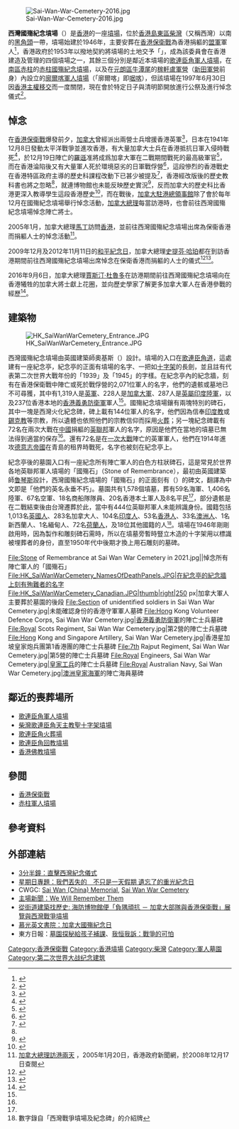 [[File:Sai-Wan-War-Cemetery-2016.jpg|thumb]]

'''西灣國殤紀念墳場'''（{{lang-en|Sai Wan War Cemetery}}）是[[香港|香港]]的一座[[墳場|墳場]]，位於[[香港島|香港島]][[東區_(香港)|東區]][[柴灣|柴灣]]（又稱西灣）以南的[[黑角頭|黑角頭]]一帶，墳場始建於1946年，主要安葬在[[香港保衛戰|香港保衛戰]]為香港捐軀的[[盟軍|盟軍]]軍人<ref name="從墓碑說戰史">{{cite news |title=七十年生死兩茫 西灣國殤紀念墳場 從墓碑說戰史 |url=https://ol.mingpao.com/ldy/cultureleisure/culture/20150830/1440911815177/%E8%A1%97%E7%9F%A5%E5%B7%B7%E8%81%9E-%E4%B8%83%E5%8D%81%E5%B9%B4%E7%94%9F%E6%AD%BB%E5%85%A9%E8%8C%AB-%E8%A5%BF%E7%81%A3%E5%9C%8B%E6%AE%A4%E7%B4%80%E5%BF%B5%E5%A2%B3%E5%A0%B4-%E5%BE%9E%E5%A2%93%E7%A2%91%E8%AA%AA%E6%88%B0%E5%8F%B2 |work=明報 |date=2015-08-30 |archive-url=https://web.archive.org/web/20210425165057/https://ol.mingpao.com/ldy/cultureleisure/culture/20150830/1440911815177/%E8%A1%97%E7%9F%A5%E5%B7%B7%E8%81%9E-%E4%B8%83%E5%8D%81%E5%B9%B4%E7%94%9F%E6%AD%BB%E5%85%A9%E8%8C%AB-%E8%A5%BF%E7%81%A3%E5%9C%8B%E6%AE%A4%E7%B4%80%E5%BF%B5%E5%A2%B3%E5%A0%B4-%E5%BE%9E%E5%A2%93%E7%A2%91%E8%AA%AA%E6%88%B0%E5%8F%B2 |archive-date=2021-04-25 |dead-url=no |accessdate=2021-04-25 }}</ref>，香港政府於1953年以撥地契約將墳場的土地交予「{{tsl|en|Commonwealth War Graves Commission|英聯邦戰爭公墓委員會}}」，成為該委員會在香港建造及管理的四個墳場之一，其餘三個分別是鄰近本墳場的[[歌連臣角軍人墳場|歌連臣角軍人墳場]]，在[[南區_(香港)|南區]][[赤柱|赤柱]]的[[赤柱軍人墳場|赤柱國殤紀念墳場]]，以及在[[元朗區|元朗區]][[牛潭尾|牛潭尾]]的[[稼軒盧軍營|稼軒盧軍營]]（[[新田軍營|新田軍營]]前身）內設立的[[廓爾喀軍人墳場|廓爾喀軍人墳場]]（「廓爾喀」即[[啹喀|啹喀]]），但該墳場在1997年6月30日因[[香港主權移交|香港主權移交]]而一度關閉，現在會於特定日子與清明節開放進行公祭及進行悼念儀式<ref>{{cite web|url=http://www.cwgc.org/find-a-cemetery/cemetery/5001000/GURKHA%20MILITARY%20CEMETERY,%20CASSINO%20CAMP%20NEW%20TERRITORIES|title=CWGC: Gurkha Military Cemetery|author=|date=|website=cwgc.org|access-date=2012-05-30|archive-date=2015-09-23|archive-url=https://web.archive.org/web/20150923233120/http://www.cwgc.org/find-a-cemetery/cemetery/5001000/GURKHA%20MILITARY%20CEMETERY,%20CASSINO%20CAMP%20NEW%20TERRITORIES|dead-url=no}}</ref>。

==悼念==
在[[香港保衛戰|香港保衛戰]]爆發前夕，[[加拿大|加拿大]]曾經派出兩營士兵增援香港英軍<ref name="加拿大軍支援香港">{{cite news |title=【香港保衛戰】點解會有加拿大軍支援香港？ |url=https://www.wetoasthk.com/%E3%80%90%E6%B8%AF%E8%AD%98%EF%BC%8E%E9%A6%99%E6%B8%AF%E4%BF%9D%E8%A1%9B%E6%88%B0%E3%80%91%E9%BB%9E%E8%A7%A3%E6%9C%83%E6%9C%89%E5%8A%A0%E6%8B%BF%E5%A4%A7%E8%BB%8D%E6%94%AF%E6%8F%B4%E9%A6%99%E6%B8%AF/ |work=港識多史 |date=2017-12-14 |archive-url=https://web.archive.org/web/20210101112540/https://www.wetoasthk.com/%E3%80%90%E6%B8%AF%E8%AD%98%EF%BC%8E%E9%A6%99%E6%B8%AF%E4%BF%9D%E8%A1%9B%E6%88%B0%E3%80%91%E9%BB%9E%E8%A7%A3%E6%9C%83%E6%9C%89%E5%8A%A0%E6%8B%BF%E5%A4%A7%E8%BB%8D%E6%94%AF%E6%8F%B4%E9%A6%99%E6%B8%AF/ |archive-date=2021-01-01 |dead-url=no |accessdate=2021-04-25 }}</ref>，日本在1941年12月8日發動太平洋戰爭並進攻香港，有大量加拿大士兵在香港抵抗日軍入侵時戰死<ref name="加拿大人香港情结的开端">{{cite news |title=一九四一年香港保卫战：加拿大人香港情结的开端 |url=https://www.rcinet.ca/zh/2020/11/13/%E9%A6%99%E6%B8%AF%E4%BF%9D%E5%8D%AB%E6%88%98%EF%BC%9A%E5%8A%A0%E6%8B%BF%E5%A4%A7%E4%BA%BA%E9%A6%99%E6%B8%AF%E6%83%85%E7%BB%93%E7%9A%84%E5%BC%80%E7%AB%AF/ |work=加拿大國際廣播 |date=2020-11-13 |accessdate=2021-04-25 |archive-url=https://web.archive.org/web/20201114044233/https://www.rcinet.ca/zh/2020/11/13/%E9%A6%99%E6%B8%AF%E4%BF%9D%E5%8D%AB%E6%88%98%EF%BC%9A%E5%8A%A0%E6%8B%BF%E5%A4%A7%E4%BA%BA%E9%A6%99%E6%B8%AF%E6%83%85%E7%BB%93%E7%9A%84%E5%BC%80%E7%AB%AF/ |archive-date=2020-11-14 |dead-url=no }}</ref>，於12月19日陣亡的[[羅遜|羅遜]]准將成爲加拿大軍在二戰期間戰死的最高級軍官<ref name="羅遜准將">{{cite web |title=羅遜准將：I am going outside to fight it out！ |url=https://www.wetoasthk.com/%E7%BE%85%E9%81%9C%E5%87%86%E5%B0%87/ |publisher=港識多史 |accessdate=2021-11-14 |archive-url=https://web.archive.org/web/20180515184923/https://www.wetoasthk.com/%E7%BE%85%E9%81%9C%E5%87%86%E5%B0%87/ |archive-date=2018-05-15 |dead-url=no }}</ref>，而在香港淪陷後又有大量軍人死於環境惡劣的日軍戰俘營<ref name="加拿大衛港老兵親述戰俘歲月">{{cite news |title=【香港保衛戰75周年】從魁北克到深水埗，加拿大衛港老兵親述戰俘歲月 |url=https://www.mpweekly.com/culture/%e4%ba%ba%e7%89%a9%e5%b0%88%e8%a8%aa-%e6%8a%97%e6%97%a5%e6%88%b0%e7%88%ad-%e6%b7%b1%e6%b0%b4%e5%9f%97-17665 |work=明周文化 |date=2016-12-23 |archive-url=https://web.archive.org/web/20210101112817/https://www.mpweekly.com/culture/%E4%BA%BA%E7%89%A9%E5%B0%88%E8%A8%AA-%E6%8A%97%E6%97%A5%E6%88%B0%E7%88%AD-%E6%B7%B1%E6%B0%B4%E5%9F%97-17665 |archive-date=2021-01-01 |dead-url=no |accessdate=2021-04-25 }}</ref>，這段慘烈的香港戰史在香港特區政府主導的歷史科課程改動下已甚少被提及<ref name="75周年加拿大領事館邀港人出席">{{cite news |title=「香港保衛戰」75周年加拿大領事館邀港人出席紀念活動　「愛國」梁特曾有何表示？ |url=https://www.post852.com/190005/%E3%80%8C%E9%A6%99%E6%B8%AF%E4%BF%9D%E8%A1%9B%E6%88%B0%E3%80%8D75%E5%91%A8%E5%B9%B4%E5%8A%A0%E6%8B%BF%E5%A4%A7%E9%A0%98%E4%BA%8B%E9%A4%A8%E9%82%80%E6%B8%AF%E4%BA%BA%E5%87%BA%E5%B8%AD%E7%B4%80%E5%BF%B5/ |accessdate=2021-04-26 |work=852郵報 |date=2016-11-22 |archive-url=https://web.archive.org/web/20210426153343/https://www.post852.com/190005/%E3%80%8C%E9%A6%99%E6%B8%AF%E4%BF%9D%E8%A1%9B%E6%88%B0%E3%80%8D75%E5%91%A8%E5%B9%B4%E5%8A%A0%E6%8B%BF%E5%A4%A7%E9%A0%98%E4%BA%8B%E9%A4%A8%E9%82%80%E6%B8%AF%E4%BA%BA%E5%87%BA%E5%B8%AD%E7%B4%80%E5%BF%B5/ |archive-date=2021-04-26 |dead-url=no }}</ref>，香港經改版後的歷史教科書也將之忽略<ref name="加國人比港人更熟港史"/>，就連博物館也未能反映歷史實況<ref name="香港保衞戰漫畫化">{{cite news |title=香港保衞戰漫畫化 哪間學校曾成日軍屠場 日軍豬隊友曾誤闖英軍指揮部 港史愛好者補白歷史博物館沒有說的事 |url=https://hk.appledaily.com/lifestyle/20201218/ARAD47ZXGVAPLBIDSIEDDG5OKI/ |work=蘋果日報 |date=2020-12-18 |archive-url=https://web.archive.org/web/20201218062541/https://hk.appledaily.com/lifestyle/20201218/ARAD47ZXGVAPLBIDSIEDDG5OKI/ |archive-date=2020-12-18 |dead-url=no |accessdate=2021-04-25 }}</ref>，反而加拿大的歷史科比香港更深入教導學生這段香港歷史<ref name="加國人比港人更熟港史">{{cite news |title=【二戰紀念】數百加拿大少年兵魂斷香港　加國人比港人更熟港史？ |url=https://www.hk01.com/%E7%A4%BE%E5%8D%80%E5%B0%88%E9%A1%8C/266164/%E4%BA%8C%E6%88%B0%E7%B4%80%E5%BF%B5-%E6%95%B8%E7%99%BE%E5%8A%A0%E6%8B%BF%E5%A4%A7%E5%B0%91%E5%B9%B4%E5%85%B5%E9%AD%82%E6%96%B7%E9%A6%99%E6%B8%AF-%E5%8A%A0%E5%9C%8B%E4%BA%BA%E6%AF%94%E6%B8%AF%E4%BA%BA%E6%9B%B4%E7%86%9F%E6%B8%AF%E5%8F%B2 |work=香港01 |date=2018-12-02 |archive-url=https://web.archive.org/web/20210428085512/https://www.hk01.com/%E7%A4%BE%E5%8D%80%E5%B0%88%E9%A1%8C/266164/%E4%BA%8C%E6%88%B0%E7%B4%80%E5%BF%B5-%E6%95%B8%E7%99%BE%E5%8A%A0%E6%8B%BF%E5%A4%A7%E5%B0%91%E5%B9%B4%E5%85%B5%E9%AD%82%E6%96%B7%E9%A6%99%E6%B8%AF-%E5%8A%A0%E5%9C%8B%E4%BA%BA%E6%AF%94%E6%B8%AF%E4%BA%BA%E6%9B%B4%E7%86%9F%E6%B8%AF%E5%8F%B2 |archive-date=2021-04-28 |dead-url=yes |accessdate=2021-04-25 }}</ref>，而在戰後，[[加拿大駐香港總領事館|加拿大駐港總領事館]]除了會於每年12月在國殤紀念墳場舉行悼念活動，[[加拿大總理|加拿大總理]]每當訪港時，也會前往西灣國殤紀念墳場悼念陣亡將士。

2005年1月，加拿大總理[[保罗·马丁|馬丁]]訪問[[香港|香港]]，並前往西灣國殤紀念墳場出席為保衞香港而捐軀人士的悼念活動<ref>[http://www.news.gov.hk/tc/category/administration/050120/html/050120tc01001.htm 加拿大總理訪港兩天] {{Wayback|url=http://www.news.gov.hk/tc/category/administration/050120/html/050120tc01001.htm |date=20050123190906 }}，2005年1月20日，香港政府新聞網，於2008年12月17日查閱</ref>。

2009年12月及2012年11月11日的[[和平紀念日_(香港)|和平紀念日]]，加拿大總理[[史蒂芬·哈珀|史提芬·哈珀]]都在到訪香港期間前往西灣國殤紀念墳場出席悼念在保衛香港而捐軀的人士的儀式<ref>{{cite web|url=https://www.youtube.com/watch?v=5_5bLfVNzB8|title=Remembrance Ceremony at Sai Wan Cemetery - Dec 2010 - Part 1 of 3|first=|last=hkvca|date=2010-02-20|publisher=|via=YouTube|access-date=2019-03-09|archive-date=2016-04-10|archive-url=https://web.archive.org/web/20160410093211/https://www.youtube.com/watch?v=5_5bLfVNzB8|dead-url=no}}</ref><ref>{{cite web|url=https://www.youtube.com/watch?v=VAIxBjhU-9g|title=YouTube|author=|date=|website=www.youtube.com|access-date=2019-03-09|archive-url=https://web.archive.org/web/20151029051440/https://www.youtube.com/watch?v=VAIxBjhU-9g|archive-date=2015-10-29|dead-url=yes}}</ref>。

2016年9月6日，加拿大總理[[賈斯汀·杜魯多|賈斯汀·杜魯多]]在訪港期間前往西灣國殤紀念墳場向在香港犧牲的加拿大將士獻上花圈，並向歷史學家{{tsl|en|Tony Banham}}了解更多加拿大軍人在香港參戰的經歷<ref name="杜魯多訪港">{{cite news |title=杜魯多訪港　赴西灣墳場紀念陣亡士兵 |url=https://www.thestandnews.com/politics/%E6%9D%9C%E9%AD%AF%E5%A4%9A%E8%A8%AA%E6%B8%AF-%E8%B5%B4%E8%A5%BF%E7%81%A3%E5%A2%B3%E5%A0%B4%E7%B4%80%E5%BF%B5%E9%99%A3%E4%BA%A1%E5%A3%AB%E5%85%B5/ |accessdate=2021-04-26 |work=立場新聞 |date=2016-09-06 |archive-date=2021-04-29 |archive-url=https://web.archive.org/web/20210429045336/https://www.thestandnews.com/politics/%E6%9D%9C%E9%AD%AF%E5%A4%9A%E8%A8%AA%E6%B8%AF-%E8%B5%B4%E8%A5%BF%E7%81%A3%E5%A2%B3%E5%A0%B4%E7%B4%80%E5%BF%B5%E9%99%A3%E4%BA%A1%E5%A3%AB%E5%85%B5/ |dead-url=no }}</ref>。

==建築物==
[[File:HK_SaiWanWarCemetery_Entrance.JPG|thumb]]

西灣國殤紀念墳場由英國建築師奧基斯（{{tsl|en|Colin St Clair Oakes}}）設計。墳場的入口在[[歌連臣角道|歌連臣角道]]，這處建有一座紀念亭，紀念亭的正面有墳場的名字、一把如[[十字架|十字架]]的長劍，並且註有代表第二次世界大戰年份的「1939」及「1945」的字樣。在紀念亭內的紀念牆，刻有在香港保衛戰中陣亡或死於戰俘營的2,071位軍人的名字，他們的遺骸或墓地已不可尋獲，其中有1,319人是[[英軍|英軍]]、228人是[[加拿大軍|加拿大軍]]、287人是[[英屬印度陸軍|英屬印度陸軍]]，以及237位香港本地的[[香港義勇防衛軍|香港義勇防衛軍]]軍人<ref name="從墓碑說戰史"/>。國殤紀念墳場鑲有兩塊特別的碑石，其中一塊是西灣火化紀念碑，碑上載有144位軍人的名字，他們因為信奉[[印度教|印度教]]或[[錫克教|錫克教]]等宗教，所以遺體也依照他們的宗教信仰而採用[[火葬|火葬]]；另一塊紀念碑載有72名在兩次大戰在[[中華民國|中國]]捐軀的[[英聯邦|英聯邦]]軍人的名字，原因是他們在當地的墳墓已無法得到適當的保存<ref name="從墓碑說戰史"/>。還有72名是在[[一次大戰|一次大戰]]陣亡的英軍軍人，他們在1914年進攻[[德意志帝國|德意志帝國]]在青島的租界時戰死，名字也被刻在紀念亭上。

紀念亭後的墓園入口有一座紀念所有陣亡軍人的白色方柱狀碑石，這是常見於世界各地英聯邦軍人墳場的「國殤石」（Stone of Remembrance），最初由英國建築師[[埃德温·鲁琴斯|鲁琴斯]]設計，西灣國殤紀念墳場的「國殤石」的正面刻有（{{tsl|en|Their name liveth for evermore|THEIR NAME LIVETH FOR EVERMORE}}）的碑文，翻譯為中文即是「他們的英名永垂不朽」。墓園共有1,578個墳墓，葬有59名海軍、1,406名陸軍、67名空軍、18名商船隊隊員、20名香港本土軍人及8名平民<ref name="從墓碑說戰史"/>，部分遺骸是在二戰結束後由台灣遷葬於此，當中有444位英聯邦軍人未能辨識身份。國籍包括1,013名[[英國人|英國人]]、283名加拿大人、104名[[印度人|印度人]]、53名[[香港人|香港人]]、33名[[澳洲人|澳洲人]]、1名新西蘭人、1名緬甸人、72名[[荷蘭人|荷蘭人]]，及18位其他國籍的人<small><ref>數字錄自「西灣戰爭墳場及紀念碑」的介紹牌</ref></small>。墳場在1946年剛剛啟用時，因為製作和雕刻碑石需時，所以在墳墓旁暫時豎立木造的十字架用以標識被埋葬者的身份，直至1950年代中後期才換上用石雕刻的墓碑。

<gallery heights="220px" widths="220px">
File:Stone of Remembrance at Sai Wan War Cemetery in 2021.jpg||悼念所有陣亡軍人的「國殤石」
File:HK_SaiWanWarCemetery_NamesOfDeathPanels.JPG|在紀念亭的紀念牆上刻有殉難者的名字
File:HK_SaiWanWarCemetery_Canadian.JPG|thumb|right|250 px|加拿大軍人主要葬於墓園的後段
File:Section of unidentified soldiers in Sai Wan War Cemetery.jpg|未能確認身份的香港守軍軍人墓碑
File:Hong Kong Volunteer Defence Corps, Sai Wan War Cemetery.jpg|[[香港義勇防衛軍|香港義勇防衛軍]]的陣亡士兵墓碑
File:Royal Scots Regiment, Sai Wan War Cemetery.jpg|{{tsl|en|Royal Scots|皇家蘇格蘭兵團}}第2營的陣亡士兵墓碑
File:Hong Kong and Singapore Artillery, Sai Wan War Cemetery.jpg|香港星加坡皇家炮兵團第1香港團的陣亡士兵墓碑
File:7th Rajput Regiment, Sai Wan War Cemetery.jpg|{{tsl|en|7th Rajput Regiment|第7拉吉普兵團}}第5營的陣亡士兵墓碑
File:Royal Engineers, Sai Wan War Cemetery.jpg|[[皇家工兵|皇家工兵]]的陣亡士兵墓碑
File:Royal Australian Navy, Sai Wan War Cemetery.jpg|[[澳洲皇家海軍|澳洲皇家海軍]]的陣亡海員墓碑
</gallery>

== 鄰近的喪葬場所 ==
* [[歌連臣角軍人墳場|歌連臣角軍人墳場]]
* [[柴灣歌連臣角天主教聖十字架墳場|柴灣歌連臣角天主教聖十字架墳場]]
* [[歌連臣角火葬場|歌連臣角火葬場]]
* [[歌連臣角回教墳場|歌連臣角回教墳場]]
* [[香港佛教墳場|香港佛教墳場]]

== 參閲 ==
* [[香港保衛戰|香港保衛戰]]
* [[赤柱軍人墳場|赤柱軍人墳場]]

== 參考資料 ==
{{Reflist|2}}

== 外部連結 ==
{{commons category|Sai Wan War Cemetery}}
*[https://www.youtube.com/watch?v=rHH2OSSxViI 3分半鐘：直擊西灣紀念儀式]
* [http://hk.apple.nextmedia.com/news/art/20120826/18000529 星期日專題：我們丟失的　不只是一天假期 遺忘了的重光紀念日]{{Wayback|url=http://hk.apple.nextmedia.com/news/art/20120826/18000529 |date=20170907152146 }}
* CWGC: [http://www.cwgc.org/find-a-cemetery/cemetery/2000318/SAI%20WAN%20%28CHINA%29%20MEMORIAL Sai Wan (China) Memorial]{{Wayback|url=http://www.cwgc.org/find-a-cemetery/cemetery/2000318/SAI%20WAN%20%28CHINA%29%20MEMORIAL |date=20181221094300 }}, [http://www.cwgc.org/find-a-cemetery/cemetery/2000320/SAI%20WAN%20WAR%20CEMETERY Sai Wan War Cemetery]{{Wayback|url=http://www.cwgc.org/find-a-cemetery/cemetery/2000320/SAI%20WAN%20WAR%20CEMETERY |date=20191018202221 }}
* [https://web.archive.org/web/20140608144815/http://thehousenews.com/personal/we-will-remember-them/ 主場新聞：We Will Remember Them]
* [http://weshare.hk/Soldier/articles/1197336 從街道建築找歷史: 海防博物館便「負隅頑抗 － 加拿大部隊與香港保衛戰」展覽與西灣戰爭墳場]{{Wayback|url=http://weshare.hk/Soldier/articles/1197336 |date=20160305163204 }}
* [https://web.archive.org/web/20160304195720/http://www.mukuang.edu.hk/index.php/2011-12-13-15-39-11/2011-12-14-09-58-52/185-2012-11-15-02-01-22 慕光英文書院：加拿大國殤紀念日]
* 東方日報：[http://orientaldaily.on.cc/cnt/lifestyle/20121014/00304_001.html 墓園探秘給孩子補課]{{Wayback|url=http://orientaldaily.on.cc/cnt/lifestyle/20121014/00304_001.html |date=20201128014931 }}、[http://orientaldaily.on.cc/cnt/lifestyle/20101208/00329_001.html 我恒我訴：戰爭的可怕]{{Wayback|url=http://orientaldaily.on.cc/cnt/lifestyle/20101208/00329_001.html |date=20201128025225 }}

[[Category:香港保衛戰|Category:香港保衛戰]]
[[Category:香港墳場|Category:香港墳場]]
[[Category:柴灣|Category:柴灣]]
[[Category:軍人墓園|Category:軍人墓園]]
[[Category:第二次世界大战纪念建筑|Category:第二次世界大战纪念建筑]]